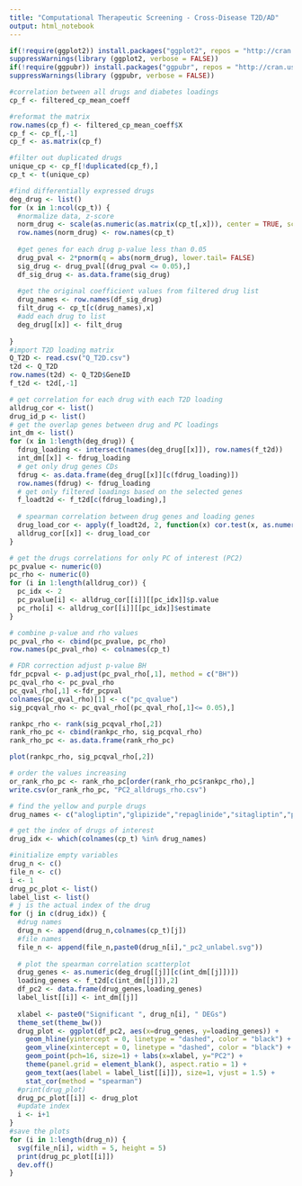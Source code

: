 ```yaml
---
title: "Computational Therapeutic Screening - Cross-Disease T2D/AD"
output: html_notebook
---
```


```r
if(!require(ggplot2)) install.packages("ggplot2", repos = "http://cran.us.r-project.org")
suppressWarnings(library (ggplot2, verbose = FALSE))
if(!require(ggpubr)) install.packages("ggpubr", repos = "http://cran.us.r-project.org")
suppressWarnings(library (ggpubr, verbose = FALSE))
```

```r
#correlation between all drugs and diabetes loadings 
cp_f <- filtered_cp_mean_coeff

#reformat the matrix 
row.names(cp_f) <- filtered_cp_mean_coeff$X
cp_f <- cp_f[,-1]
cp_f <- as.matrix(cp_f)

#filter out duplicated drugs 
unique_cp <- cp_f[!duplicated(cp_f),]
cp_t <- t(unique_cp)

#find differentially expressed drugs 
deg_drug <- list()
for (x in 1:ncol(cp_t)) {
  #normalize data, z-score 
  norm_drug <- scale(as.numeric(as.matrix(cp_t[,x])), center = TRUE, scale = TRUE)
  row.names(norm_drug) <- row.names(cp_t) 
  
  #get genes for each drug p-value less than 0.05 
  drug_pval <- 2*pnorm(q = abs(norm_drug), lower.tail= FALSE)
  sig_drug <- drug_pval[(drug_pval <= 0.05),]
  df_sig_drug <- as.data.frame(sig_drug)
  
  #get the original coefficient values from filtered drug list 
  drug_names <- row.names(df_sig_drug)
  filt_drug <- cp_t[c(drug_names),x]
  #add each drug to list 
  deg_drug[[x]] <- filt_drug
  
}
#import T2D loading matrix
Q_T2D <- read.csv("Q_T2D.csv")
t2d <- Q_T2D
row.names(t2d) <- Q_T2D$GeneID
f_t2d <- t2d[,-1] 

# get correlation for each drug with each T2D loading 
alldrug_cor <- list() 
drug_id_p <- list()
# get the overlap genes between drug and PC loadings 
int_dm <- list() 
for (x in 1:length(deg_drug)) { 
  fdrug_loading <- intersect(names(deg_drug[[x]]), row.names(f_t2d))
  int_dm[[x]] <- fdrug_loading
  # get only drug genes CDs 
  fdrug <- as.data.frame(deg_drug[[x]][c(fdrug_loading)])
  row.names(fdrug) <- fdrug_loading
  # get only filtered loadings based on the selected genes 
  f_loadt2d <- f_t2d[c(fdrug_loading),]
  
  # spearman correlation between drug genes and loading genes 
  drug_load_cor <- apply(f_loadt2d, 2, function(x) cor.test(x, as.numeric(fdrug$`deg_drug[[x]][c(fdrug_loading)]`), method = c("spearman")))
  alldrug_cor[[x]] <- drug_load_cor
}
```

```r
# get the drugs correlations for only PC of interest (PC2)
pc_pvalue <- numeric(0) 
pc_rho <- numeric(0) 
for (i in 1:length(alldrug_cor)) { 
  pc_idx <- 2 
  pc_pvalue[i] <- alldrug_cor[[i]][[pc_idx]]$p.value
  pc_rho[i] <- alldrug_cor[[i]][[pc_idx]]$estimate
}

# combine p-value and rho values 
pc_pval_rho <- cbind(pc_pvalue, pc_rho)
row.names(pc_pval_rho) <- colnames(cp_t)

# FDR correction adjust p-value BH 
fdr_pcpval <- p.adjust(pc_pval_rho[,1], method = c("BH"))
pc_qval_rho <- pc_pval_rho
pc_qval_rho[,1] <-fdr_pcpval
colnames(pc_qval_rho)[1] <- c("pc_qvalue")
sig_pcqval_rho <- pc_qval_rho[(pc_qval_rho[,1]<= 0.05),]

rankpc_rho <- rank(sig_pcqval_rho[,2])
rank_rho_pc <- cbind(rankpc_rho, sig_pcqval_rho)
rank_rho_pc <- as.data.frame(rank_rho_pc)

plot(rankpc_rho, sig_pcqval_rho[,2])

# order the values increasing 
or_rank_rho_pc <- rank_rho_pc[order(rank_rho_pc$rankpc_rho),]
write.csv(or_rank_rho_pc, "PC2_alldrugs_rho.csv")
```

```r
# find the yellow and purple drugs 
drug_names <- c("alogliptin","glipizide","repaglinide","sitagliptin","pioglitazone","galantamine","nateglinide","donepezil","canagliflozin","empagliflozin","linagliptin","brexpiprazole","acarbose","orlistat")

# get the index of drugs of interest 
drug_idx <- which(colnames(cp_t) %in% drug_names)

#initialize empty variables
drug_n <- c()
file_n <- c()
i <- 1
drug_pc_plot <- list()
label_list <- list()
# j is the actual index of the drug 
for (j in c(drug_idx)) {
  #drug names 
  drug_n <- append(drug_n,colnames(cp_t)[j])
  #file names
  file_n <- append(file_n,paste0(drug_n[i],"_pc2_unlabel.svg"))
  
  # plot the spearman correlation scatterplot 
  drug_genes <- as.numeric(deg_drug[[j]][c(int_dm[[j]])])
  loading_genes <- f_t2d[c(int_dm[[j]]),2]
  df_pc2 <- data.frame(drug_genes,loading_genes)
  label_list[[i]] <- int_dm[[j]]
  
  xlabel <- paste0("Significant ", drug_n[i], " DEGs")
  theme_set(theme_bw()) 
  drug_plot <- ggplot(df_pc2, aes(x=drug_genes, y=loading_genes)) + 
    geom_hline(yintercept = 0, linetype = "dashed", color = "black") +
    geom_vline(xintercept = 0, linetype = "dashed", color = "black") +
    geom_point(pch=16, size=1) + labs(x=xlabel, y="PC2") +
    theme(panel.grid = element_blank(), aspect.ratio = 1) + 
    geom_text(aes(label = label_list[[i]]), size=1, vjust = 1.5) +
    stat_cor(method = "spearman") 
  #print(drug_plot)
  drug_pc_plot[[i]] <- drug_plot
  #update index 
  i <- i+1
}
#save the plots 
for (i in 1:length(drug_n)) {
  svg(file_n[i], width = 5, height = 5)
  print(drug_pc_plot[[i]])
  dev.off()
}
```
